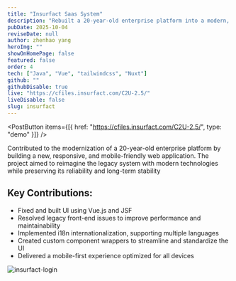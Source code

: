 ```yaml
---
title: "Insurfact Saas System"
description: "Rebuilt a 20-year-old enterprise platform into a modern, responsive web application using Java and Vue, enhancing user experience and maintaining system reliability."
pubDate: 2025-10-04
reviseDate: null
author: zhenhao yang
heroImg: ""
showOnHomePage: false
featured: false
order: 4
tech: ["Java", "Vue", "tailwindcss", "Nuxt"]
github: ""
githubDisable: true
live: "https://cfiles.insurfact.com/C2U-2.5/"
liveDisable: false
slug: insurfact
---
```



<PostButton
  items={[{ href: "https://cfiles.insurfact.com/C2U-2.5/", type: "demo" }]}
/>

Contributed to the modernization of a 20-year-old enterprise platform by building a new, responsive, and mobile-friendly web application. The project aimed to reimagine the legacy system with modern technologies while preserving its reliability and long-term stability

## Key Contributions:

- Fixed and built UI using Vue.js and JSF
- Resolved legacy front-end issues to improve performance and maintainability
- Implemented i18n internationalization, supporting multiple languages
- Created custom component wrappers to streamline and standardize the UI
- Delivered a mobile-first experience optimized for all devices

![insurfact-login](./SCR-20251004-ulsm.png)
